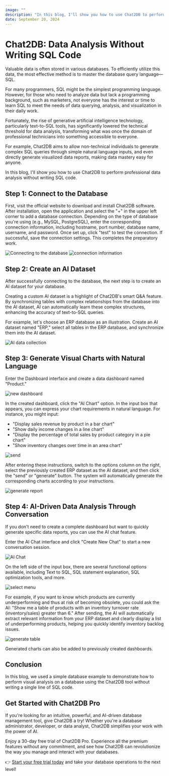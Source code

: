 ```yaml
---
image: ""
description: "In this blog, I'll show you how to use Chat2DB to perform professional data analysis without writing SQL code."
date: September 20, 2024
---
```


# Chat2DB: Data Analysis Without Writing SQL Code

Valuable data is often stored in various databases. To efficiently utilize this data, the most effective method is to master the database query language—SQL.

For many programmers, SQL might be the simplest programming language. However, for those who need to analyze data but lack a programming background, such as marketers, not everyone has the interest or time to learn SQL to meet the needs of data querying, analysis, and visualization in their daily work.

Fortunately, the rise of generative artificial intelligence technology, particularly text-to-SQL tools, has significantly lowered the technical threshold for data analysis, transforming what was once the domain of professional technicians into something accessible to everyone. 

For example, Chat2DB aims to allow non-technical individuals to generate complex SQL queries through simple natural language inputs, and even directly generate visualized data reports, making data mastery easy for anyone.

In this blog, I'll show you how to use Chat2DB to perform professional data analysis without writing SQL code.

## Step 1: Connect to the Database

First, visit the official website to download and install Chat2DB software. After installation, open the application and select the "+" in the upper left corner to add a database connection. Depending on the type of database you're using (e.g., MySQL, PostgreSQL), enter the corresponding connection information, including hostname, port number, database name, username, and password. Once set up, click "test" to test the connection. If successful, save the connection settings. This completes the preparatory work.

![Connecting to the database](/image/blog/data_analysis/1-cn.png)
![connection information](/image/blog/data_analysis/2-cn.png)

## Step 2: Create an AI Dataset

After successfully connecting to the database, the next step is to create an AI dataset for your database.

Creating a custom AI dataset is a highlight of Chat2DB's smart Q&A feature. By synchronizing tables with complex relationships from the database into the AI dataset, AI can automatically learn these complex structures, enhancing the accuracy of text-to-SQL queries.

For example, let's choose an ERP database as an illustration. Create an AI dataset named "ERP," select all tables in the ERP database, and synchronize them into the AI dataset.

![AI data collection](/image/blog/data_analysis/3-cn.png)

## Step 3: Generate Visual Charts with Natural Language

Enter the Dashboard interface and create a data dashboard named "Product."

![new dashboard](/image/blog/data_analysis/4-cn.png)

In the created dashboard, click the "AI Chart" option. In the input box that appears, you can express your chart requirements in natural language. For instance, you might input:

- "Display sales revenue by product in a bar chart"
- "Show daily income changes in a line chart"
- "Display the percentage of total sales by product category in a pie chart"
- "Show inventory changes over time in an area chart"

![send](/image/blog/data_analysis/5-en.png)

After entering these instructions, switch to the options column on the right, select the previously created ERP dataset as the AI dataset, and then click the "send" or "generate" button. The system will automatically generate the corresponding charts according to your instructions.

![generate report](/image/blog/data_analysis/6-en.png)

## Step 4: AI-Driven Data Analysis Through Conversation

If you don't need to create a complete dashboard but want to quickly generate specific data reports, you can use the AI chat feature.

Enter the AI Chat interface and click "Create New Chat" to start a new conversation session.

![AI Chat](/image/blog/data_analysis/8-cn.png)

On the left side of the input box, there are several functional options available, including Text to SQL, SQL statement explanation, SQL optimization tools, and more.

![select menu](/image/blog/data_analysis/9-cn.png)

For example, if you want to know which products are currently underperforming and thus at risk of becoming obsolete, you could ask the AI: "Show me a table of products with an inventory turnover rate (inventory/sales) greater than 6." After sending, the AI will automatically extract relevant information from your ERP dataset and clearly display a list of underperforming products, helping you quickly identify inventory backlog issues.

![generate table](/image/blog/data_analysis/9-en.png)

Generated charts can also be added to previously created dashboards.

## Conclusion

In this blog, we used a simple database example to demonstrate how to perform visual analysis on a database using the Chat2DB tool without writing a single line of SQL code.

## Get Started with Chat2DB Pro

If you're looking for an intuitive, powerful, and AI-driven database management tool, give Chat2DB a try! Whether you're a database administrator, developer, or data analyst, Chat2DB simplifies your work with the power of AI.

Enjoy a 30-day free trial of Chat2DB Pro. Experience all the premium features without any commitment, and see how Chat2DB can revolutionize the way you manage and interact with your databases.

👉 [Start your free trial today](https://chat2db.ai/pricing) and take your database operations to the next level!
